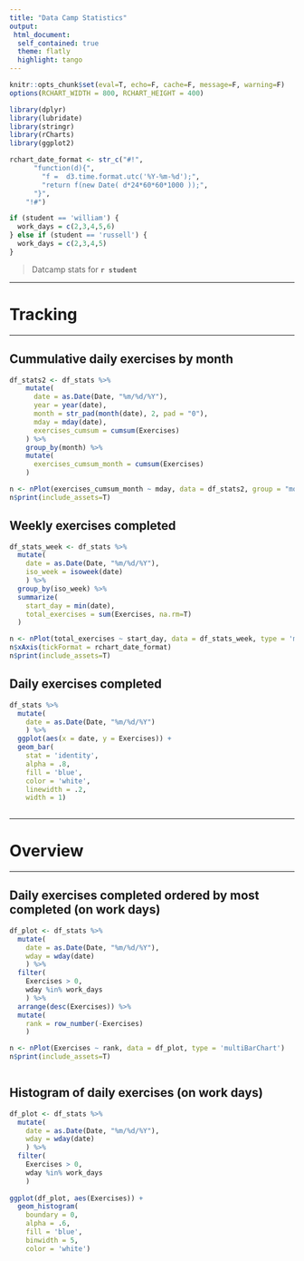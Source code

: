 ```yaml
---
title: "Data Camp Statistics"
output: 
 html_document:
  self_contained: true
  theme: flatly
  highlight: tango
---
```


```r
knitr::opts_chunk$set(eval=T, echo=F, cache=F, message=F, warning=F)
options(RCHART_WIDTH = 800, RCHART_HEIGHT = 400)
```

```r

library(dplyr)
library(lubridate)
library(stringr)
library(rCharts)
library(ggplot2)

rchart_date_format <- str_c("#!",
      "function(d){",
        "f =  d3.time.format.utc('%Y-%m-%d');",
        "return f(new Date( d*24*60*60*1000 ));",
      "}",
    "!#")

if (student == 'william') {
  work_days = c(2,3,4,5,6)
} else if (student == 'russell') {
  work_days = c(2,3,4,5)    
}

```

> Datcamp stats for **`r student`**

***
# Tracking
***

## Cummulative daily exercises by month

```r

df_stats2 <- df_stats %>%
    mutate(
      date = as.Date(Date, "%m/%d/%Y"),
      year = year(date),
      month = str_pad(month(date), 2, pad = "0"),
      mday = mday(date),
      exercises_cumsum = cumsum(Exercises)
    ) %>%
    group_by(month) %>%
    mutate(
      exercises_cumsum_month = cumsum(Exercises)
    )

n <- nPlot(exercises_cumsum_month ~ mday, data = df_stats2, group = "month", type = 'lineChart')
n$print(include_assets=T)

```

## Weekly exercises completed

```r

df_stats_week <- df_stats %>%
  mutate(
    date = as.Date(Date, "%m/%d/%Y"),
    iso_week = isoweek(date)
    ) %>%
  group_by(iso_week) %>%
  summarize(
    start_day = min(date),
    total_exercises = sum(Exercises, na.rm=T)
  )

n <- nPlot(total_exercises ~ start_day, data = df_stats_week, type = 'multiBarChart')
n$xAxis(tickFormat = rchart_date_format)
n$print(include_assets=T)


```

## Daily exercises completed

```r

df_stats %>%
  mutate(
    date = as.Date(Date, "%m/%d/%Y")
    ) %>%
  ggplot(aes(x = date, y = Exercises)) +
  geom_bar(
    stat = 'identity',
    alpha = .8,
    fill = 'blue',
    color = 'white',
    linewidth = .2,
    width = 1)
  

```

***
# Overview
***

## Daily exercises completed ordered by most completed (on work days)

```r

df_plot <- df_stats %>%
  mutate(
    date = as.Date(Date, "%m/%d/%Y"),
    wday = wday(date)
    ) %>%
  filter(
    Exercises > 0,
    wday %in% work_days
    ) %>%
  arrange(desc(Exercises)) %>%
  mutate(
    rank = row_number(-Exercises)
    )

n <- nPlot(Exercises ~ rank, data = df_plot, type = 'multiBarChart')
n$print(include_assets=T)



```

## Histogram of daily exercises (on work days)

```r

df_plot <- df_stats %>%
  mutate(
    date = as.Date(Date, "%m/%d/%Y"),
    wday = wday(date)
    ) %>%
  filter(
    Exercises > 0,
    wday %in% work_days
    )
  
ggplot(df_plot, aes(Exercises)) +
  geom_histogram(
    boundary = 0,
    alpha = .6,
    fill = 'blue',
    binwidth = 5,
    color = 'white')
  

```
